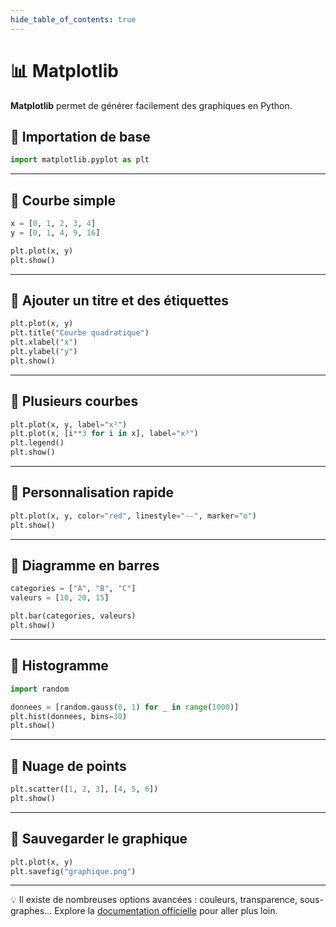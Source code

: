 ```yaml
---
hide_table_of_contents: true
---
```


# 📊 Matplotlib

**Matplotlib** permet de générer facilement des graphiques en Python.

## 🔹 Importation de base

```python
import matplotlib.pyplot as plt
```

---

## 🔹 Courbe simple

```python
x = [0, 1, 2, 3, 4]
y = [0, 1, 4, 9, 16]

plt.plot(x, y)
plt.show()
```

---

## 🔹 Ajouter un titre et des étiquettes

```python
plt.plot(x, y)
plt.title("Courbe quadratique")
plt.xlabel("x")
plt.ylabel("y")
plt.show()
```

---

## 🔹 Plusieurs courbes

```python
plt.plot(x, y, label="x²")
plt.plot(x, [i**3 for i in x], label="x³")
plt.legend()
plt.show()
```

---

## 🔹 Personnalisation rapide

```python
plt.plot(x, y, color="red", linestyle="--", marker="o")
plt.show()
```

---

## 🔹 Diagramme en barres

```python
categories = ["A", "B", "C"]
valeurs = [10, 20, 15]

plt.bar(categories, valeurs)
plt.show()
```

---

## 🔹 Histogramme

```python
import random

donnees = [random.gauss(0, 1) for _ in range(1000)]
plt.hist(donnees, bins=30)
plt.show()
```

---

## 🔹 Nuage de points

```python
plt.scatter([1, 2, 3], [4, 5, 6])
plt.show()
```

---

## 🔹 Sauvegarder le graphique

```python
plt.plot(x, y)
plt.savefig("graphique.png")
```

---

💡 Il existe de nombreuses options avancées : couleurs, transparence, sous-graphes… Explore la [documentation officielle](https://matplotlib.org/stable/gallery/index.html) pour aller plus loin.